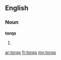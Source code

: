 ==English==

===Noun===
'''torqs'''

# {{plural of|[[torq]]}}

[[ar:torqs]]
[[fr:torqs]]
[[my:torqs]]